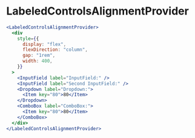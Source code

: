 
# LabeledControlsAlignmentProvider

<ApiDescription of={LabeledControlsAlignmentProvider} />

```jsx live themed
<LabeledControlsAlignmentProvider>
  <div
    style={{
      display: "flex",
      flexDirection: "column",
      gap: "1rem",
      width: 400,
    }}
  >
    <InputField label="InputField:" />
    <InputField label="Second InputField:" />
    <Dropdown label="Dropdown:">
      <Item key="80">80</Item>
    </Dropdown>
    <ComboBox label="ComboBox:">
      <Item key="80">80</Item>
    </ComboBox>
  </div>
</LabeledControlsAlignmentProvider>
```
